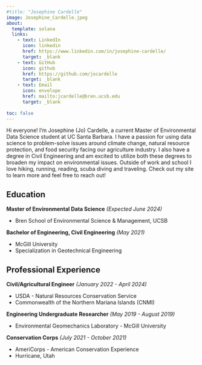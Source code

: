 ```yaml
---
#title: "Josephine Cardelle"
image: Josephine_Cardelle.jpeg
about: 
  template: solana
  links: 
    - text: LinkedIn
      icon: linkedin
      href: https://www.linkedin.com/in/josephine-cardelle/
      target: _blank
    - text: GitHub
      icon: github
      href: https://github.com/jocardelle
      target: _blank
    - text: Email
      icon: envelope
      href: mailto:jcardelle@bren.ucsb.edu
      target: _blank
      
toc: false
---
```


Hi everyone! I’m Josephine (Jo) Cardelle, a current Master of Environmental Data Science student at UC Santa Barbara. I have a passion for using data science to problem-solve issues around climate change, natural resource protection, and food security facing our agriculture industry. I also have a degree in Civil Engineering and am excited to utilize both these degrees to broaden my impact on environmental issues.  Outside of work and school I love hiking, running, reading, scuba diving and traveling. Check out my site to learn more and feel free to reach out! 

## Education

**Master of Environmental Data Science** *(Expected June 2024)*

- Bren School of Environmental Science & Management, UCSB

**Bachelor of Engineering, Civil Engineering** *(May 2021)*

- McGill University
- Specialization in Geotechnical Engineering

## Professional Experience

**Civil/Agricultural Engineer** *(January 2022 - April 2024)*

- USDA - Natural Resources Conservation Service
- Commonwealth of the Northern Mariana Islands (CNMI)

**Engineering Undergraduate Researcher** *(May 2019 - August 2019)*

- Environmental Geomechanics Laboratory - McGill University

**Conservation Corps** *(July 2021 - October 2021)*

- AmeriCorps - American Conservation Experience
- Hurricane, Utah
